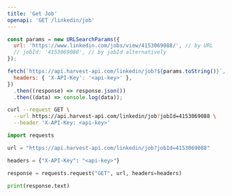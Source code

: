 ```yaml
---
title: 'Get Job'
openapi: 'GET /linkedin/job'
---
```


<CodeGroup>

```javascript JavaScript
const params = new URLSearchParams({
  url: 'https://www.linkedin.com/jobs/view/4153069088/', // by URL
  // jobId: '4153069088', // by jobId alternatively
});

fetch(`https://api.harvest-api.com/linkedin/job?${params.toString()}`, {
  headers: { 'X-API-Key': '<api-key>' },
})
  .then((response) => response.json())
  .then((data) => console.log(data));
```

```bash cURL
curl --request GET \
  --url https://api.harvest-api.com/linkedin/job?jobId=4153069088 \
  --header 'X-API-Key: <api-key>'
```

```python Python
import requests

url = "https://api.harvest-api.com/linkedin/job?jobId=4153069088"

headers = {"X-API-Key": "<api-key>"}

response = requests.request("GET", url, headers=headers)

print(response.text)
```

</CodeGroup>

